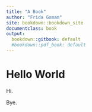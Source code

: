 ```yaml
---
title: "A Book"
author: "Frida Gomam"
site: bookdown::bookdown_site
documentclass: book
output:
  bookdown::gitbook: default
  #bookdown::pdf_book: default
---
```


# Hello World

Hi.

Bye.
